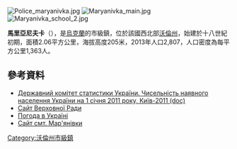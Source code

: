 {{No footnotes|time=2015-09-16T15:32:30+00:00}}
<!-- 檔案不存在 [[Image:Mar'yanivka.jpg|right]] -->
<!-- 檔案不存在 [[Image:1318-1.jpg|right]] -->
[[Image:Police_maryanivka.jpg|right]]
[[Image:Maryanivka_main.jpg|right]]
[[Image:Maryanivka_school_2.jpg|right]]

{{coord|50|27|13|N|24|49|2|E|scale:30000|display=title}}

'''馬里亞尼夫卡'''（{{lang-uk|Мар'янівка}}），是[[烏克蘭|烏克蘭]]的市級鎮，位於該國西北部[[沃倫州|沃倫州]]，始建於十八世紀初期，面積2.06平方公里，海拔高度205米，2013年人口2,807，人口密度為每平方公里1,363人。

==參考資料==
*[https://web.archive.org/web/20121010205321/http://stat6.stat.lviv.ua/PXWEB2007/ukr/publ/2011/chnas.zip Державний комітет статистики України. Чисельність наявного населення України на 1 січня 2011 року, Київ-2011 (doc)]
* [http://gska2.rada.gov.ua/pls/z7502/A005?rdat1=06.02.2008&rf7571=4762 Сайт Верховної Ради]{{dead link|date=2018年5月 |bot=InternetArchiveBot |fix-attempted=yes }}
* [http://weather.in.ua/ua/volynskaja/15043 Погода в Україні] {{Wayback|url=http://weather.in.ua/ua/volynskaja/15043 |date=20210430040154 }}
* [http://maryanivka.at.ua Сайт смт. Мар'янівки] {{Wayback|url=http://maryanivka.at.ua/ |date=20210430033033 }}

{{DEFAULTSORT:Мар'янівка}}
[[Category:沃倫州市級鎮|Category:沃倫州市級鎮]]


{{Volyn-geo-stub}}